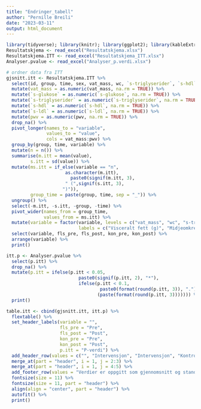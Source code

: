 ```yaml
---
title: "Endringer_tabell"
author: "Pernille Breili"
date: "2023-03-11"
output: html_document
---
```


```r
library(tidyverse); library(knitr); library(ggplot2); library(kableExtra); library(readxl); library(dplyr); library(flextable); library(pbkrtest); library(broom)
Resultatskjema <- read_excel("Resultatskjema.xlsx")
Resultatskjema.ITT <- read_excel("Resultatskjema_ITT.xlsx")
Analyser.pvalue <- read_excel("Analyser_p.verdi.xlsx")

# ordner data fra ITT
gjsnitt.itt <- Resultatskjema.ITT %>%
  select(id, group, time, sex, vat_mass, wc, `s-triglyserider`, `s-hdl`, `s-ldl`, `s-glukose`, pwv) %>%
  mutate(vat_mass = as.numeric(vat_mass, na.rm = TRUE)) %>%
  mutate(`s-glukose` = as.numeric(`s-glukose`, na.rm = TRUE)) %>%
  mutate(`s-triglyserider` = as.numeric(`s-triglyserider`, na.rm = TRUE)) %>%
  mutate(`s-hdl` = as.numeric(`s-hdl`, na.rm = TRUE)) %>%
  mutate(`s-ldl` = as.numeric(`s-ldl`, na.rm = TRUE)) %>%
  mutate(pwv = as.numeric(pwv, na.rm = TRUE)) %>%
  drop_na() %>%
  pivot_longer(names_to = "variable",
               values_to = "value",
               cols = vat_mass:pwv) %>%
  group_by(group, time, variable) %>%
  mutate(n = n()) %>%
  summarise(m.itt = mean(value),
         s.itt = sd(value)) %>%
  mutate(ms.itt = if_else(variable == "n",
                      as.character(m.itt),
                        paste0(signif(m.itt, 3),
                      " (",signif(s.itt, 3),
                     ")")),
         group_time = paste(group, time, sep = "_")) %>%
  ungroup() %>%
  select(-m.itt, -s.itt, -group, -time) %>%
  pivot_wider(names_from = group_time,
              values_from = ms.itt) %>%
  mutate(variable = factor(variable, levels = c("vat_mass", "wc", "s-triglyserider", "s-hdl", "s-ldl",  "s-glukose", "pwv"),
                           labels = c("Visceralt fett (g)", "Midjeomkrets (cm)", "Triglyserider (mmol/l)", "HDL-kolesterol (mmol/l)", "LDL-kolesterol (mmol/l)", "Glukose (mmol/l)", "Pulsbølgehastighet (m/s)"))) %>%
  select(variable, fls_pre, fls_post, kon_pre, kon_post) %>%
  arrange(variable) %>%
  print()

itt.p <- Analyser.pvalue %>%
  select(p.itt) %>%
  drop_na() %>%
  mutate(p.itt = ifelse(p.itt < 0.05,
                           paste0(signif(p.itt, 2), "*"),
                           ifelse(p.itt < 0.1,
                                   paste0(format(round(p.itt, 3)), "."),
                                  (paste(format(round(p.itt, 3))))))) %>%
  print()

table.itt <- cbind(gjsnitt.itt, itt.p) %>%
  flextable() %>%
  set_header_labels(variable = "",
                    fls_pre = "Pre",
                    fls_post = "Post",
                    kon_pre = "Pre",
                    kon_post = "Post",
                    p.itt = "P-verdi") %>%
  add_header_row(values = c("", "Intervensjon", "Intervensjon", "Kontroll", "Kontroll", "")) %>%
  merge_at(part = "header", i = 1, j = 2:3) %>%
  merge_at(part = "header", i = 1, j = 4:5) %>%
  add_footer_row(values = "Verdier er oppgitt som gjennomsnitt og standardavvik (SD). *P < 0.05; .P < 0.1 ", colwidths = 6) %>%
  fontsize(size = 11) %>%
  fontsize(size = 11, part = "header") %>%
  align(align = "center", part = "header") %>%
  autofit() %>%
  print()

```

